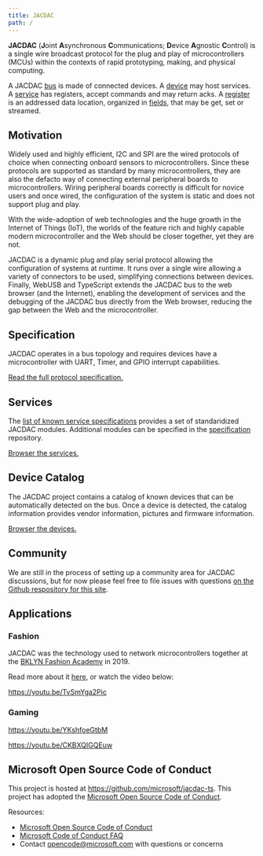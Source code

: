```yaml
---
title: JACDAC
path: /
---
```


**JACDAC** (**J**oint **A**synchronous **C**ommunications; **D**evice **A**gnostic **C**ontrol) is a single wire broadcast protocol 
for the plug and play of microcontrollers (MCUs) within the contexts of rapid prototyping, 
making, and physical computing.

A JACDAC [bus](/clients/web/dom/bus) is made of connected devices.
A [device](/clients/web/dom/device) may host services.
A [service](/clients/web/dom/service) has registers, accept commands
and may return acks. A [register](/clients/web/dom/register) is an addressed data location, organized in [fields](/clients/web/dom/field), 
that may be get, set or streamed.

## Motivation

Widely used and highly efficient, I2C and SPI are the wired protocols of choice when connecting onboard sensors to microcontrollers. 
Since these protocols are supported as standard by many microcontrollers, they are also the defacto way of connecting external peripheral 
boards to microcontrollers. Wiring peripheral boards correctly is difficult for novice users and once wired, 
the configuration of the system is static and does not support plug and play.

With the wide-adoption of web technologies and the huge growth in the Internet of Things (IoT), 
the worlds of the feature rich and highly capable modern microcontroller and the Web should be closer together, yet they are not.

JACDAC is a dynamic plug and play serial protocol allowing the configuration of systems at runtime. 
It runs over a single wire allowing a variety of connectors to be used, 
simplifying connections between devices. Finally, WebUSB and TypeScript extends the JACDAC bus to the web browser (and the Internet), 
enabling the development of services and the debugging of the JACDAC bus directly from the Web browser, 
reducing the gap between the Web and the microcontroller.

## Specification

JACDAC operates in a bus topology and requires devices have a microcontroller with UART, Timer, and GPIO interrupt capabilities.

[Read the full protocol specification.](/specification)

## Services

The [list of known service specifications](/services) provides a set of 
standaridized JACDAC modules. Additional modules can be specified in the [specification](https://github.com/microsoft/jacdac) repository.

[Browser the services.](/services)

## Device Catalog

The JACDAC project contains a catalog of known devices that 
can be automatically detected on the bus. Once a device is detected, 
the catalog information provides vendor information, pictures and firmware information.

[Browser the devices.](/devices)

<DeviceList />

## Community

We are still in the process of setting up a community area for JACDAC discussions, 
but for now please feel free to file issues with questions [on the Github respository for this site](https://github.com/microsoft/jacdac).

## Applications

### Fashion

JACDAC was the technology used to network microcontrollers together at the 
[BKLYN Fashion Academy](https://www.bklynlibrary.org/bklyn-fashion-academy) in 2019.

Read more about it [here](https://www.microsoft.com/en-us/research/blog/fashion-forward-researchers-designers-debut-new-tech-on-new-york-city-runway), 
or watch the video below:

https://youtu.be/TvSmYga2Pic

### Gaming

https://youtu.be/YKshfoeGtbM

https://youtu.be/CKBXQIGQEuw

## Microsoft Open Source Code of Conduct

This project is hosted at https://github.com/microsoft/jacdac-ts. This project has adopted the [Microsoft Open Source Code of Conduct](https://opensource.microsoft.com/codeofconduct/).

Resources:

- [Microsoft Open Source Code of Conduct](https://opensource.microsoft.com/codeofconduct/)
- [Microsoft Code of Conduct FAQ](https://opensource.microsoft.com/codeofconduct/faq/)
- Contact [opencode@microsoft.com](mailto:opencode@microsoft.com) with questions or concerns
